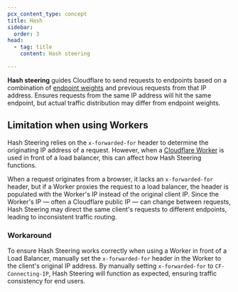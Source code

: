 ```yaml
---
pcx_content_type: concept
title: Hash
sidebar:
  order: 3
head:
  - tag: title
    content: Hash steering

---
```


**Hash steering** guides Cloudflare to send requests to endpoints based on a combination of [endpoint weights](/load-balancing/understand-basics/traffic-steering/origin-level-steering/#weights) and previous requests from that IP address. Ensures requests from the same IP address will hit the same endpoint, but actual traffic distribution may differ from endpoint weights.

## Limitation when using Workers

Hash Steering relies on the `x-forwarded-for` header to determine the originating IP address of a request. However, when a [Cloudflare Worker](/workers/) is used in front of a load balancer, this can affect how Hash Steering functions.

When a request originates from a browser, it lacks an `x-forwarded-for` header, but if a Worker proxies the request to a load balancer, the header is populated with the Worker's IP instead of the original client IP. Since the Worker's IP — often a Cloudflare public IP — can change between requests, Hash Steering may direct the same client's requests to different endpoints, leading to inconsistent traffic routing.

### Workaround

To ensure Hash Steering works correctly when using a Worker in front of a Load Balancer, manually set the `x-forwarded-for` header in the Worker to the client's original IP address. By manually setting `x-forwarded-for` to `CF-Connecting-IP`, Hash Steering will function as expected, ensuring traffic consistency for end users.



